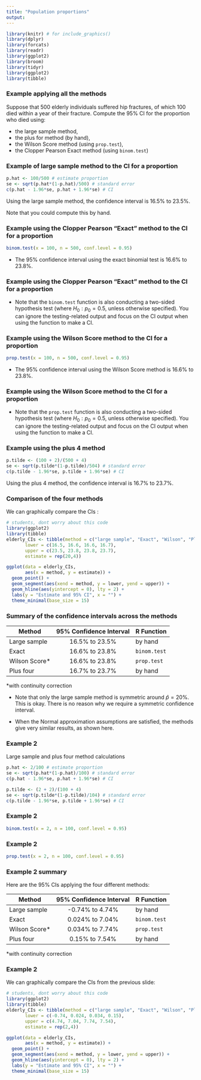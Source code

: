 ```yaml
---
title: "Population proportions"
output:
---
```


<!-- libraries -->
```r
library(knitr) # for include_graphics() 
library(dplyr)
library(forcats)
library(readr)
library(ggplot2)
library(broom) 
library(tidyr)
library(ggplot2)
library(tibble)
```

### Example applying all the methods

Suppose that 500 elderly individuals suffered hip fractures, of which
100 died within a year of their fracture. Compute the 95% CI for the proportion
who died using:

- the large sample method, 
- the plus for method (by hand),
- the Wilson Score method (using `prop.test`), 
- the Clopper Pearson Exact method (using `binom.test`)

### Example of large sample method to the CI for a proportion

```r
p.hat <- 100/500 # estimate proportion
se <- sqrt(p.hat*(1-p.hat)/500) # standard error
c(p.hat - 1.96*se, p.hat + 1.96*se) # CI
```

Using the large sample method, the confidence interval is 16.5% to 23.5%.

Note that you could compute this by hand.

### Example using the Clopper Pearson "Exact" method to the CI for a proportion

```r
binom.test(x = 100, n = 500, conf.level = 0.95)
```

- The 95% confidence interval using the exact binomial test is 16.6% to 23.8%.


### Example using the Clopper Pearson "Exact" method to the CI for a proportion
- Note that the `binom.test` function is also conducting a two-sided hypothesis 
test (where $H_0: p_0=0.5$, unless otherwise specified). You can ignore the 
testing-related output and focus on the CI output when using the function to 
make a CI. 

### Example using the Wilson Score method to the CI for a proportion

```r
prop.test(x = 100, n = 500, conf.level = 0.95)
```

- The 95% confidence interval using the Wilson Score method is 16.6% to 23.8%.

### Example using the Wilson Score method to the CI for a proportion
- Note that the `prop.test` function is also conducting a two-sided hypothesis 
test (where $H_0: p_0=0.5$, unless otherwise specified). You can ignore the 
testing-related output and focus on the CI output when using the function to 
make a CI. 

### Example using the plus 4 method

```r
p.tilde <- (100 + 2)/(500 + 4)
se <- sqrt(p.tilde*(1-p.tilde)/504) # standard error
c(p.tilde - 1.96*se, p.tilde + 1.96*se) # CI
```

Using the plus 4 method, the confidence interval is 16.7% to 23.7%.

### Comparison of the four methods

We can graphically compare the CIs :

```r
# students, dont worry about this code
library(ggplot2)
library(tibble)
elderly_CIs <- tibble(method = c("large sample", "Exact", "Wilson", "Plus 4"),
       lower = c(16.5, 16.6, 16.6, 16.7),
       upper = c(23.5, 23.8, 23.8, 23.7),
       estimate = rep(20,4))

ggplot(data = elderly_CIs, 
       aes(x = method, y = estimate)) +
  geom_point() +
  geom_segment(aes(xend = method, y = lower, yend = upper)) +
  geom_hline(aes(yintercept = 0), lty = 2) +
  labs(y = "Estimate and 95% CI", x = "") +
  theme_minimal(base_size = 15)
```

### Summary of the confidence intervals across the methods

| Method       | 95% Confidence Interval | R Function       |
|--------------|:-----------------------:|------------|
| Large sample | 16.5% to 23.5%          | by hand      |
| Exact        | 16.6% to 23.8%          | `binom.test` |
| Wilson Score* | 16.6% to 23.8%          | `prop.test`  |
| Plus four    | 16.7% to 23.7%          | by hand      |

*with continuity correction

- Note that only the large sample method is symmetric around $\hat{p} = 20\%$. This is
okay. There is no reason why we require a symmetric confidence interval. 

- When the Normal approximation assumptions are satisfied, the methods give very
similar results, as shown here.

### Example 2
Large sample and plus four method calculations

```r
p.hat <- 2/100 # estimate proportion
se <- sqrt(p.hat*(1-p.hat)/100) # standard error
c(p.hat - 1.96*se, p.hat + 1.96*se) # CI
```

```r
p.tilde <- (2 + 2)/(100 + 4)
se <- sqrt(p.tilde*(1-p.tilde)/104) # standard error
c(p.tilde - 1.96*se, p.tilde + 1.96*se) # CI
```

### Example 2

```r
binom.test(x = 2, n = 100, conf.level = 0.95)
```

### Example 2

```r
prop.test(x = 2, n = 100, conf.level = 0.95)
```

### Example 2 summary 

Here are the 95% CIs applying the four different methods:

| Method       | 95% Confidence Interval | R Function       |
|--------------|:-----------------------:|--------------|
| Large sample | -0.74% to 4.74%          | by hand      |
| Exact        | 0.024% to 7.04%          | `binom.test` |
| Wilson Score* | 0.034% to 7.74%          | `prop.test`  |
| Plus four    | 0.15% to 7.54%           | by hand      |

*with continuity correction

### Example 2

We can graphically compare the CIs from the previous slide:

```r
# students, dont worry about this code
library(ggplot2)
library(tibble)
elderly_CIs <- tibble(method = c("large sample", "Exact", "Wilson", "Plus 4"),
       lower = c(-0.74, 0.024, 0.034, 0.15),
       upper = c(4.74, 7.04, 7.74, 7.54),
       estimate = rep(2,4))

ggplot(data = elderly_CIs, 
       aes(x = method, y = estimate)) +
  geom_point() +
  geom_segment(aes(xend = method, y = lower, yend = upper)) +
  geom_hline(aes(yintercept = 0), lty = 2) +
  labs(y = "Estimate and 95% CI", x = "") +
  theme_minimal(base_size = 15)
```
